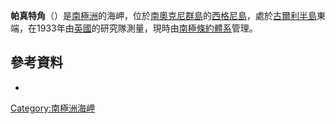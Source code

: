 {{coord|60|44|S|45|36|W|display=title}}

'''帕真特角'''（{{lang-en|Pageant Point}}）是[[南極洲|南極洲]]的海岬，位於[[南奧克尼群島|南奧克尼群島]]的[[西格尼島|西格尼島]]，處於[[古爾利半島|古爾利半島]]東端，在1933年由[[英國|英國]]的研究隊測量，現時由[[南極條約體系|南極條約體系]]管理。

==參考資料==
* {{usgs-gazetteer}}

{{Antarctica-geo-stub}}
[[Category:南極洲海岬|Category:南極洲海岬]]